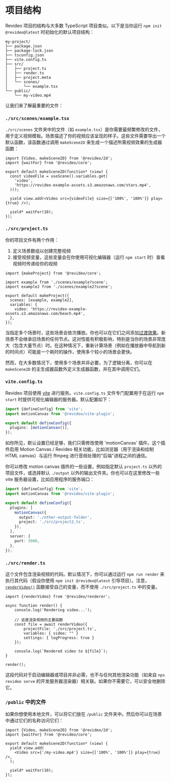 # 项目结构

Revideo 项目的结构与大多数 TypeScript 项目类似。以下是当你运行 `npm init @revideo@latest` 时初始化的默认项目结构：

```
my-project/
├── package.json
├── package-lock.json
├── tsconfig.json
├── vite.config.ts
├── src/
│   ├── project.ts
│   ├── render.ts
│   ├── project.meta
│   └── scenes/
│       └── example.tsx
└── public/
    └── my-video.mp4
```

让我们来了解最重要的文件：

### `./src/scenes/example.tsx`

`./src/scenes` 文件夹中的文件（如 `example.tsx`）是你需要最频繁修改的文件，用于定义视频模板。场景描述了你的视频应该呈现的样子。这些文件需要导出一个默认函数，该函数通过调用 `makeScene2D` 来生成一个描述所需视频效果的生成器函数：

```tsx
import {Video, makeScene2D} from '@revideo/2d';
import {waitFor} from '@revideo/core';

export default makeScene2D(function* (view) {
  const videoFile = useScene().variables.get(
    'video',
    'https://revideo-example-assets.s3.amazonaws.com/stars.mp4',
  )();

  yield view.add(<Video src={videoFile} size={['100%', '100%']} play={true} />);

  yield* waitFor(10);
});
```

### `./src/project.ts`

你的项目文件有两个作用：

1. 定义场景数组以创建完整视频
2. 接受视频变量，这些变量会在你使用可视化编辑器（运行 `npm start` 时）查看视频时传递给你的视频

```tsx
import {makeProject} from '@revideo/core';

import example from './scenes/example?scene';
import example2 from './scenes/example2?scene';

export default makeProject({
  scenes: [example, example2],
  variables: {
    video: 'https://revideo-example-assets.s3.amazonaws.com/beach.mp4',
  },
});
```

当指定多个场景时，这些场景会依次播放。你也可以在它们之间添加[过渡效果](https://docs.re.video/transitions)。新场景不会继承旧场景的任何节点。这对性能有积极影响，特别是当你的场景非常庞大（包含大量节点）时。在这种情况下，重新计算场景（例如在播放器中导航到新的时间点）可能是一个耗时的操作，使用多个较小的场景会更快。

然而，在大多数情况下，使用多个场景并非必要。为了逻辑分离，你可以在 `makeScene2D` 的主生成器函数外定义生成器函数，并在其中调用它们。

### `vite.config.ts`

Revideo 项目使用 [vite](https://vitejs.dev/) 进行服务。`vite.config.ts` 文件专门配置用于在运行 `npm start` 时提供可视化编辑器的服务器。默认配置如下：

```ts
import {defineConfig} from 'vite';
import motionCanvas from '@revideo/vite-plugin';

export default defineConfig({
  plugins: [motionCanvas()],
});
```

如你所见，默认设置已经足够，我们只需修改使用 'motionCanvas' 插件。这个插件启用 Motion Canvas / Revideo 相关功能，比如浏览器（用于渲染和绘制 HTML canvas）与运行 ffmpeg 进行音频处理的"后端"进程之间的通信。

你可以修改 motion canvas 插件的一些设置，例如指定默认 `project.ts` 以外的项目文件，或选择默认 `./output` 以外的输出文件夹。你也可以在这里修改一些 vite 服务器设置，比如应用程序的服务端口：

```ts
import {defineConfig} from 'vite';
import motionCanvas from '@revideo/vite-plugin';

export default defineConfig({
  plugins: [
    motionCanvas({
      output: './other-output-folder',
      project: './src/project2.ts',
    }),
  ],
  server: {
    port: 5000,
  },
});
```

### `./src/render.ts`

这个文件包含渲染视频的代码。默认情况下，你可以通过运行 `npm run render` 来执行其代码（假设你使用 `npm init @revideo@latest` 引导项目）。注意，[`renderVideo()`](https://docs.re.video/api/renderer/renderVideo) 函数接受自己的变量，而不使用 `./src/project.ts` 中的变量。

```tsx
import {renderVideo} from '@revideo/renderer';

async function render() {
    console.log('Rendering video...');

    // 这是渲染视频的主要函数
    const file = await renderVideo({
        projectFile: './src/project.ts',
        variables: { video: "" }
        settings: { logProgress: true }
    });

    console.log(`Rendered video to ${file}`);
}

render();
```

这段代码对于启动编辑器或项目并非必需，也不与任何其他渲染功能（如来自 `npx revideo serve` 的开发服务器渲染器）相关联。如果你不需要它，可以安全地删除它。

### `/public` 中的文件

如果你想使用本地文件，可以将它们放在 `/public` 文件夹中。然后你可以在场景中通过它们的名称访问它们：

```tsx
import {Video, makeScene2D} from '@revideo/2d';
import {waitFor} from '@revideo/core';

export default makeScene2D(function* (view) {
  yield view.add(
    <Video src={'/my-video.mp4'} size={['100%', '100%']} play={true} />,
  );

  yield* waitFor(10);
});
```
